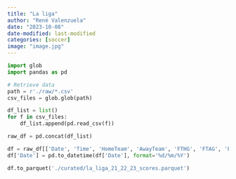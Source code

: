```yaml
---
title: "La liga"
author: "René Valenzuela"
date: "2023-10-08"
date-modified: last-modified
categories: [soccer]
image: "image.jpg"
---
```


```python
import glob
import pandas as pd
```

```python
# Retrieve data
path = r'./raw/*.csv'
csv_files = glob.glob(path)

df_list = list()
for f in csv_files:
    df_list.append(pd.read_csv(f))

raw_df = pd.concat(df_list)
```

```python
df = raw_df[['Date', 'Time', 'HomeTeam', 'AwayTeam', 'FTHG', 'FTAG', 'FTR']].copy()
df['Date'] = pd.to_datetime(df['Date'], format='%d/%m/%Y')
```

```python
df.to_parquet('./curated/la_liga_21_22_23_scores.parquet')
```